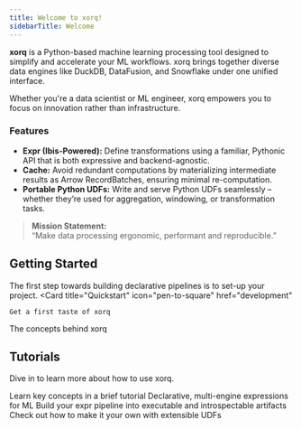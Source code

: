 ```yaml
---
title: Welcome to xorq!
sidebarTitle: Welcome
---
```


**xorq** is a Python-based machine learning processing tool designed to
simplify and accelerate your ML workflows. xorq brings together diverse data
engines like DuckDB, DataFusion, and Snowflake under one unified interface.

Whether you're a data scientist or ML engineer, xorq empowers you to focus on
innovation rather than infrastructure.

### Features

- **Expr (Ibis-Powered):** Define transformations using a familiar, Pythonic
  API that is both expressive and backend-agnostic.
- **Cache:** Avoid redundant computations by materializing intermediate results
  as Arrow RecordBatches, ensuring minimal re-computation.
- **Portable Python UDFs:** Write and serve Python UDFs seamlessly –
  whether they’re used for aggregation, windowing, or transformation tasks.

> **Mission Statement:**  
> “Make data processing ergonomic, performant and reproducible.”

## Getting Started

The first step towards building declarative pipelines is to set-up your project.
<CardGroup cols={2}>
  <Card
    title="Quickstart"
    icon="pen-to-square"
    href="development"
  >
    Get a first taste of xorq
  </Card>
  <Card
    title="Core Concepts"
    icon="image"
    href="core_concepts"
  >
    The concepts behind xorq

  </Card>
</CardGroup>

## Tutorials

Dive in to learn more about how to use xorq.

<CardGroup cols={2}>
  <Card
    title="10-minutes tour of xorq"
    icon="palette"
    href="/tutorials/10_minutes_tour"
  >
    Learn key concepts in a brief tutorial
  </Card>
  <Card
    title="Pipelines as Expressions"
    icon="code"
    href="/tutorials/pipelines_as_expressions"
  >
    Declarative, multi-engine expressions for ML
  </Card>
  <Card
    title="Build & Run"
    icon="screwdriver-wrench"
    href="/tutorials/build_and_run"
  >
    Build your expr pipeline into executable and introspectable artifacts
  </Card>
  <Card
    title="UD(X)F"
    icon="stars"
    href="/tutorials/udxf"
  >
    Check out how to make it your own with extensible UDFs
  </Card>
</CardGroup>

